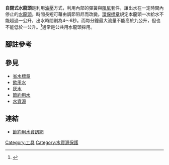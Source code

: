 '''自閉式水龍頭'''是利用[[油壓|油壓]]方式，利用內部的彈簧與[[阻尼|阻尼]]套件，讓出水在一定時間內停止的[[水龍頭|水龍頭]]。時間長短可藉由調節阻尼而改變。[[環保標章|環保標章]]規定本龍頭一次給水不能超過一公升，出水時間則為4～6秒。而每分鐘最大流量不能高於九公升，但也不能低於一公升。<ref>{{zh-tw}}{{cite web | url=http://www.water.gov.tw/05know/kno_b_main.asp?bull_id=533 | title=用水宣導 | publisher=台灣自來水公司 | accessdate=2008-01-02 | archive-url=https://web.archive.org/web/20061004193919/http://www.water.gov.tw/05know/kno_b_main.asp?bull_id=533 | archive-date=2006-10-04 | dead-url=yes }}</ref>通常是公共用水龍頭採用。

==腳註參考==
<references />

==參見==
* [[省水標章|省水標章]]
* [[飲用水|飲用水]]
* [[灰水|灰水]]
* [[節約用水|節約用水]]
* [[水資源|水資源]]
==連結==
<!-- 這裡不是放個人 blog 廣告和無效連結的地方 -->
* [https://web.archive.org/web/20061103040615/http://www.wcis.itri.org.tw/WaterSaving/intro/introduction.asp 節約用水資訊網]

[[Category:工具|Category:工具]]
[[Category:水資源保護|Category:水資源保護]]